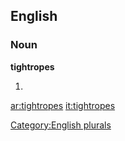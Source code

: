 ==English==

===Noun===
'''tightropes'''

# {{plural of|[[tightrope]]}}

[[Category:English plurals]]

[[ar:tightropes]]
[[it:tightropes]]